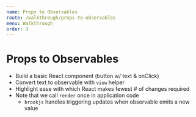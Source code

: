 ```yaml
---
name: Props to Observables
route: /walkthrough/props-to-observables
menu: Walkthrough
order: 3
---
```


# Props to Observables

- Build a basic React component (button w/ text & onClick)
- Convert text to observable with `view` helper
- Highlight ease with which React makes fewest # of changes required
- Note that we call `render` once in application code
    - `brookjs` handles triggering updates when observable emits a new value
